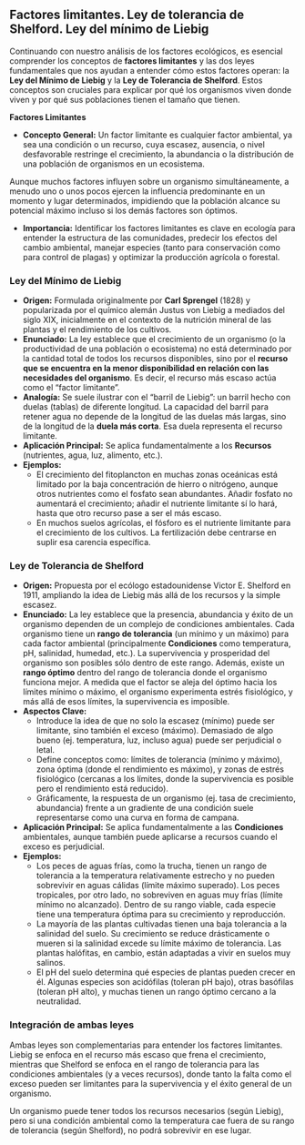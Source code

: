 ## Factores limitantes. Ley de tolerancia de Shelford. Ley del mínimo de Liebig {-#factlim}

Continuando con nuestro análisis de los factores ecológicos, es esencial comprender los conceptos de **factores limitantes** y las dos leyes fundamentales que nos ayudan a entender cómo estos factores operan: la **Ley del Mínimo de Liebig** y la **Ley de Tolerancia de Shelford**. Estos conceptos son cruciales para explicar por qué los organismos viven donde viven y por qué sus poblaciones tienen el tamaño que tienen.

**Factores Limitantes**

* **Concepto General:** Un factor limitante es cualquier factor ambiental, ya sea una condición o un recurso, cuya escasez, ausencia, o nivel desfavorable restringe el crecimiento, la abundancia o la distribución de una población de organismos en un ecosistema.

Aunque muchos factores influyen sobre un organismo simultáneamente, a menudo uno o unos pocos ejercen la influencia predominante en un momento y lugar determinados, impidiendo que la población alcance su potencial máximo incluso si los demás factores son óptimos.

* **Importancia:** Identificar los factores limitantes es clave en ecología para entender la estructura de las comunidades, predecir los efectos del cambio ambiental, manejar especies (tanto para conservación como para control de plagas) y optimizar la producción agrícola o forestal.

### **Ley del Mínimo de Liebig** {-#liebig}

* **Origen:** Formulada originalmente por **Carl Sprengel** (1828) y popularizada por el químico alemán Justus von Liebig a mediados del siglo XIX, inicialmente en el contexto de la nutrición mineral de las plantas y el rendimiento de los cultivos.
* **Enunciado:** La ley establece que el crecimiento de un organismo (o la productividad de una población o ecosistema) no está determinado por la cantidad total de todos los recursos disponibles, sino por el **recurso que se encuentra en la menor disponibilidad en relación con las necesidades del organismo**. Es decir, el recurso más escaso actúa como el "factor limitante".
* **Analogía:** Se suele ilustrar con el "barril de Liebig": un barril hecho con duelas (tablas) de diferente longitud. La capacidad del barril para retener agua no depende de la longitud de las duelas más largas, sino de la longitud de la **duela más corta**. Esa duela representa el recurso limitante.
* **Aplicación Principal:** Se aplica fundamentalmente a los **Recursos** (nutrientes, agua, luz, alimento, etc.).
* **Ejemplos:**
    * El crecimiento del fitoplancton en muchas zonas oceánicas está limitado por la baja concentración de hierro o nitrógeno, aunque otros nutrientes como el fosfato sean abundantes. Añadir fosfato no aumentará el crecimiento; añadir el nutriente limitante sí lo hará, hasta que otro recurso pase a ser el más escaso.
    * En muchos suelos agrícolas, el fósforo es el nutriente limitante para el crecimiento de los cultivos. La fertilización debe centrarse en suplir esa carencia específica.

### **Ley de Tolerancia de Shelford** {-#shelford}

* **Origen:** Propuesta por el ecólogo estadounidense Victor E. Shelford en 1911, ampliando la idea de Liebig más allá de los recursos y la simple escasez.
* **Enunciado:** La ley establece que la presencia, abundancia y éxito de un organismo dependen de un complejo de condiciones ambientales. Cada organismo tiene un **rango de tolerancia** (un mínimo y un máximo) para cada factor ambiental (principalmente **Condiciones** como temperatura, pH, salinidad, humedad, etc.). La supervivencia y prosperidad del organismo son posibles sólo dentro de este rango. Además, existe un **rango óptimo** dentro del rango de tolerancia donde el organismo funciona mejor. A medida que el factor se aleja del óptimo hacia los límites mínimo o máximo, el organismo experimenta estrés fisiológico, y más allá de esos límites, la supervivencia es imposible.
* **Aspectos Clave:**
    * Introduce la idea de que no solo la escasez (mínimo) puede ser limitante, sino también el exceso (máximo). Demasiado de algo bueno (ej. temperatura, luz, incluso agua) puede ser perjudicial o letal.
    * Define conceptos como: límites de tolerancia (mínimo y máximo), zona óptima (donde el rendimiento es máximo), y zonas de estrés fisiológico (cercanas a los límites, donde la supervivencia es posible pero el rendimiento está reducido).
    * Gráficamente, la respuesta de un organismo (ej. tasa de crecimiento, abundancia) frente a un gradiente de una condición suele representarse como una curva en forma de campana.
* **Aplicación Principal:** Se aplica fundamentalmente a las **Condiciones** ambientales, aunque también puede aplicarse a recursos cuando el exceso es perjudicial.
* **Ejemplos:**
    * Los peces de aguas frías, como la trucha, tienen un rango de tolerancia a la temperatura relativamente estrecho y no pueden sobrevivir en aguas cálidas (límite máximo superado). Los peces tropicales, por otro lado, no sobreviven en aguas muy frías (límite mínimo no alcanzado). Dentro de su rango viable, cada especie tiene una temperatura óptima para su crecimiento y reproducción.
    * La mayoría de las plantas cultivadas tienen una baja tolerancia a la salinidad del suelo. Su crecimiento se reduce drásticamente o mueren si la salinidad excede su límite máximo de tolerancia. Las plantas halófitas, en cambio, están adaptadas a vivir en suelos muy salinos.
    * El pH del suelo determina qué especies de plantas pueden crecer en él. Algunas especies son acidófilas (toleran pH bajo), otras basófilas (toleran pH alto), y muchas tienen un rango óptimo cercano a la neutralidad.

### **Integración de ambas leyes** {-#liebigshelford}

Ambas leyes son complementarias para entender los factores limitantes. Liebig se enfoca en el recurso más escaso que frena el crecimiento, mientras que Shelford se enfoca en el rango de tolerancia para las condiciones ambientales (y a veces recursos), donde tanto la falta como el exceso pueden ser limitantes para la supervivencia y el éxito general de un organismo.

Un organismo puede tener todos los recursos necesarios (según Liebig), pero si una condición ambiental como la temperatura cae fuera de su rango de tolerancia (según Shelford), no podrá sobrevivir en ese lugar.
